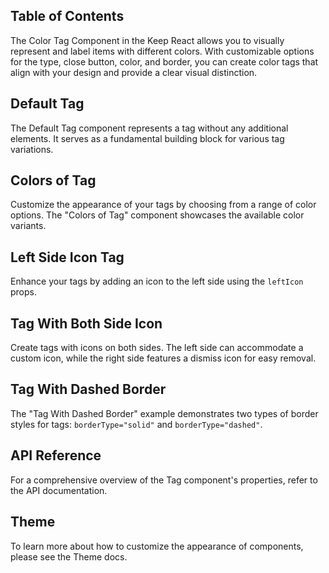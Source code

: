 

## Table of Contents

The Color Tag Component in the Keep React allows you to visually represent and label items with different colors. With customizable options for the type, close button, color, and border, you can create color tags that align with your design and provide a clear visual distinction.

## Default Tag

The Default Tag component represents a tag without any additional elements. It serves as a fundamental building block for various tag variations.

<CodePreview github="Tag" code={DefaultTagCode}>
  <DefaultTag />
</CodePreview>

## Colors of Tag

Customize the appearance of your tags by choosing from a range of color options. The "Colors of Tag" component showcases the available color variants.

<CodePreview github="Tag" code={ColorsOfTagCode}>
  <ColorsOfTag />
</CodePreview>

## Left Side Icon Tag

Enhance your tags by adding an icon to the left side using the `leftIcon` props.

<CodePreview github="Tag" code={LeftSideIconTagCode}>
  <LeftSideIconTag />
</CodePreview>

## Tag With Both Side Icon

Create tags with icons on both sides. The left side can accommodate a custom icon, while the right side features a dismiss icon for easy removal.

<CodePreview github="Tag" code={BothSideIconTagCode}>
  <BothSideIconTag />
</CodePreview>

## Tag With Dashed Border

The "Tag With Dashed Border" example demonstrates two types of border styles for tags: `borderType="solid"` and `borderType="dashed"`.

<CodePreview github="Tag" code={TagWithDashedBorderCode}>
  <TagWithDashedBorder />
</CodePreview>

## API Reference

For a comprehensive overview of the Tag component's properties, refer to the API documentation.

<ComponentApi data={tagApiData} />

## Theme

To learn more about how to customize the appearance of components, please see the Theme docs.

<CssThemePreview code={useTheme().theme.tag} />
